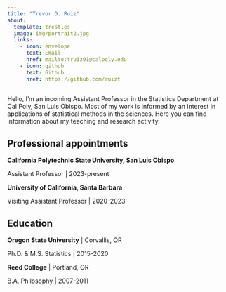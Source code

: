 ```yaml
---
title: "Trevor D. Ruiz"
about:
  template: trestles
  image: img/portrait2.jpg
  links:
    - icon: envelope
      text: Email
      href: mailto:truiz01@calpoly.edu
    - icon: github
      text: Github
      href: https://github.com/ruizt
---
```


Hello, I'm an incoming Assistant Professor in the Statistics Department at Cal Poly, San Luis Obispo. Most of my work is informed by an interest in applications of statistical methods in the sciences. Here you can find information about my teaching and research activity.

## Professional appointments

**California Polytechnic State University, San Luis Obispo**

Assistant Professor \| 2023-present

**University of California, Santa Barbara**

Visiting Assistant Professor \| 2020-2023

## Education

**Oregon State University** \| Corvallis, OR

Ph.D. & M.S. Statistics \| 2015-2020

**Reed College** \| Portland, OR

B.A. Philosophy \| 2007-2011

